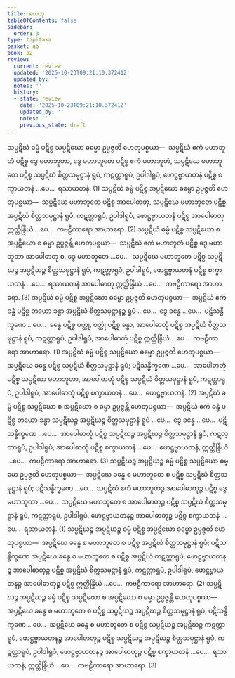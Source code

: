 ```yaml
---
title: ဟေတု
tableOfContents: false
sidebar:
  order: 3
type: tipitaka
basket: ab
book: p2
review:
  current: review
  updated: '2025-10-23T09:21:10.372412'
  updated_by: ''
  notes: ''
  history:
  - state: review
    date: '2025-10-23T09:21:10.372412'
    updated_by: ''
    notes: ''
    previous_state: draft
---
```



<ReviewStatus review={frontmatter.review} showDetails={true} />

<HypothesisAnnotation frontmatter={frontmatter} />

<DynamicBreadcrumb />

<Division number="53" book="p2" e="ch" v="38" p="22">

<Paragraph number="659" book="p2">
သပ္ပဋိဃံ ဓမ္မံ ပဋိစ္စ သပ္ပဋိဃော ဓမ္မော ဥပ္ပဇ္ဇတိ ဟေတုပစ္စယာ—  သပ္ပဋိဃံ ဧကံ မဟာဘူတံ ပဋိစ္စ ဒွေ မဟာဘူတာ, ဒွေ မဟာဘူတေ ပဋိစ္စ ဧကံ မဟာဘူတံ, သပ္ပဋိဃေ မဟာဘူတေ ပဋိစ္စ သပ္ပဋိဃံ စိတ္တသမုဋ္ဌာနံ ရူပံ, ကဋတ္တာရူပံ, ဥပါဒါရူပံ, ဖောဋ္ဌဗ္ဗာယတနံ ပဋိစ္စ စက္ခာယတနံ …ပေ…  ရသာယတနံ. (1)
</Paragraph>

<Paragraph number="660" book="p2">
သပ္ပဋိဃံ ဓမ္မံ ပဋိစ္စ အပ္ပဋိဃော ဓမ္မော ဥပ္ပဇ္ဇတိ ဟေတုပစ္စယာ—  သပ္ပဋိဃေ မဟာဘူတေ ပဋိစ္စ အာပေါဓာတု, သပ္ပဋိဃေ မဟာဘူတေ ပဋိစ္စ အပ္ပဋိဃံ စိတ္တသမုဋ္ဌာနံ ရူပံ, ကဋတ္တာရူပံ, ဥပါဒါရူပံ, ဖောဋ္ဌဗ္ဗာယတနံ ပဋိစ္စ အာပေါဓာတု ဣတ္ထိန္ဒြိယံ …ပေ…  ကဗဠီကာရော အာဟာရော. (2)
</Paragraph>

<Paragraph number="661" book="p2">
သပ္ပဋိဃံ ဓမ္မံ ပဋိစ္စ သပ္ပဋိဃော စ အပ္ပဋိဃော စ ဓမ္မာ ဥပ္ပဇ္ဇန္တိ ဟေတုပစ္စယာ—  သပ္ပဋိဃံ ဧကံ မဟာဘူတံ ပဋိစ္စ ဒွေ မဟာဘူတာ အာပေါဓာတု စ, ဒွေ မဟာဘူတေ …ပေ…  သပ္ပဋိဃေ မဟာဘူတေ ပဋိစ္စ သပ္ပဋိဃဉ္စ အပ္ပဋိဃဉ္စ စိတ္တသမုဋ္ဌာနံ ရူပံ, ကဋတ္တာရူပံ, ဥပါဒါရူပံ, ဖောဋ္ဌဗ္ဗာယတနံ ပဋိစ္စ စက္ခာယတနံ …ပေ…  ရသာယတနံ အာပေါဓာတု ဣတ္ထိန္ဒြိယံ …ပေ…  ကဗဠီကာရော အာဟာရော. (3)
</Paragraph>

</Division>
<Division number="54" book="p2" e="ch" v="38" p="23">

<Paragraph number="662" book="p2">
အပ္ပဋိဃံ ဓမ္မံ ပဋိစ္စ အပ္ပဋိဃော ဓမ္မော ဥပ္ပဇ္ဇတိ ဟေတုပစ္စယာ—  အပ္ပဋိဃံ ဧကံ ခန္ဓံ ပဋိစ္စ တယော ခန္ဓာ အပ္ပဋိဃံ စိတ္တသမုဋ္ဌာနဉ္စ ရူပံ …ပေ…  ဒွေ ခန္ဓေ …ပေ…  ပဋိသန္ဓိက္ခဏေ …ပေ…  ခန္ဓေ ပဋိစ္စ ဝတ္ထု, ဝတ္ထုံ ပဋိစ္စ ခန္ဓာ, အာပေါဓာတုံ ပဋိစ္စ အပ္ပဋိဃံ စိတ္တသမုဋ္ဌာနံ ရူပံ, ကဋတ္တာရူပံ, ဥပါဒါရူပံ, အာပေါဓာတုံ ပဋိစ္စ ဣတ္ထိန္ဒြိယံ …ပေ…  ကဗဠီကာရော အာဟာရော. (1)
</Paragraph>

<Paragraph number="663" book="p2">
အပ္ပဋိဃံ ဓမ္မံ ပဋိစ္စ သပ္ပဋိဃော ဓမ္မော ဥပ္ပဇ္ဇတိ ဟေတုပစ္စယာ—  အပ္ပဋိဃေ ခန္ဓေ ပဋိစ္စ သပ္ပဋိဃံ စိတ္တသမုဋ္ဌာနံ ရူပံ; ပဋိသန္ဓိက္ခဏေ …ပေ…  အာပေါဓာတုံ ပဋိစ္စ သပ္ပဋိဃာ မဟာဘူတာ, အာပေါဓာတုံ ပဋိစ္စ သပ္ပဋိဃံ စိတ္တသမုဋ္ဌာနံ ရူပံ, ကဋတ္တာရူပံ, ဥပါဒါရူပံ, အာပေါဓာတုံ ပဋိစ္စ စက္ခာယတနံ …ပေ…  ဖောဋ္ဌဗ္ဗာယတနံ. (2)
</Paragraph>

<Paragraph number="664" book="p2">
အပ္ပဋိဃံ ဓမ္မံ ပဋိစ္စ သပ္ပဋိဃော စ အပ္ပဋိဃော စ ဓမ္မာ ဥပ္ပဇ္ဇန္တိ ဟေတုပစ္စယာ—  အပ္ပဋိဃံ ဧကံ ခန္ဓံ ပဋိစ္စ တယော ခန္ဓာ သပ္ပဋိဃဉ္စ အပ္ပဋိဃဉ္စ စိတ္တသမုဋ္ဌာနံ ရူပံ …ပေ…  ဒွေ ခန္ဓေ …ပေ…  ပဋိသန္ဓိက္ခဏေ …ပေ…  အာပေါဓာတုံ ပဋိစ္စ သပ္ပဋိဃဉ္စ အပ္ပဋိဃဉ္စ စိတ္တသမုဋ္ဌာနံ ရူပံ, ကဋတ္တာရူပံ, ဥပါဒါရူပံ, အာပေါဓာတုံ ပဋိစ္စ စက္ခာယတနံ …ပေ…  ဖောဋ္ဌဗ္ဗာယတနံ, ဣတ္ထိန္ဒြိယံ …ပေ…  ကဗဠီကာရော အာဟာရော. (3)
</Paragraph>

</Division>
<Division number="55" book="p2" e="ch" v="38" p="23">

<Paragraph number="665" book="p2">
သပ္ပဋိဃဉ္စ အပ္ပဋိဃဉ္စ ဓမ္မံ ပဋိစ္စ သပ္ပဋိဃော ဓမ္မော ဥပ္ပဇ္ဇတိ ဟေတုပစ္စယာ—  အပ္ပဋိဃေ ခန္ဓေ စ မဟာဘူတေ စ ပဋိစ္စ သပ္ပဋိဃံ စိတ္တသမုဋ္ဌာနံ ရူပံ; ပဋိသန္ဓိက္ခဏေ …ပေ…  သပ္ပဋိဃံ ဧကံ မဟာဘူတဉ္စ အာပေါဓာတုဉ္စ ပဋိစ္စ ဒွေ မဟာဘူတာ …ပေ…  သပ္ပဋိဃေ မဟာဘူတေ စ အာပေါဓာတုဉ္စ ပဋိစ္စ သပ္ပဋိဃံ စိတ္တသမုဋ္ဌာနံ ရူပံ, ကဋတ္တာရူပံ, ဥပါဒါရူပံ, ဖောဋ္ဌဗ္ဗာယတနဉ္စ အာပေါဓာတုဉ္စ ပဋိစ္စ စက္ခာယတနံ …ပေ…  ရသာယတနံ. (1)
</Paragraph>

<Paragraph number="666" book="p2">
သပ္ပဋိဃဉ္စ အပ္ပဋိဃဉ္စ ဓမ္မံ ပဋိစ္စ အပ္ပဋိဃော ဓမ္မော ဥပ္ပဇ္ဇတိ ဟေတုပစ္စယာ—  အပ္ပဋိဃေ ခန္ဓေ စ မဟာဘူတေ စ ပဋိစ္စ အပ္ပဋိဃံ စိတ္တသမုဋ္ဌာနံ ရူပံ; ပဋိသန္ဓိက္ခဏေ အပ္ပဋိဃေ ခန္ဓေ စ မဟာဘူတေ စ ပဋိစ္စ အပ္ပဋိဃံ ကဋတ္တာရူပံ, ဖောဋ္ဌဗ္ဗာယတနဉ္စ အာပေါဓာတုဉ္စ ပဋိစ္စ အပ္ပဋိဃံ စိတ္တသမုဋ္ဌာနံ ရူပံ, ကဋတ္တာရူပံ, ဥပါဒါရူပံ, ဖောဋ္ဌဗ္ဗာယတနဉ္စ အာပေါဓာတုဉ္စ ပဋိစ္စ ဣတ္ထိန္ဒြိယံ …ပေ…  ကဗဠီကာရော အာဟာရော. (2)
</Paragraph>

<Paragraph number="667" book="p2">
သပ္ပဋိဃဉ္စ အပ္ပဋိဃဉ္စ ဓမ္မံ ပဋိစ္စ သပ္ပဋိဃော စ အပ္ပဋိဃော စ ဓမ္မာ ဥပ္ပဇ္ဇန္တိ ဟေတုပစ္စယာ—  အပ္ပဋိဃေ ခန္ဓေ စ မဟာဘူတေ စ ပဋိစ္စ သပ္ပဋိဃဉ္စ အပ္ပဋိဃဉ္စ စိတ္တသမုဋ္ဌာနံ ရူပံ; ပဋိသန္ဓိက္ခဏေ …ပေ…  အပ္ပဋိဃေ ခန္ဓေ စ မဟာဘူတေ စ ပဋိစ္စ သပ္ပဋိဃဉ္စ အပ္ပဋိဃဉ္စ ကဋတ္တာရူပံ, ဖောဋ္ဌဗ္ဗာယတနဉ္စ အာပေါဓာတုဉ္စ ပဋိစ္စ သပ္ပဋိဃဉ္စ အပ္ပဋိဃဉ္စ စိတ္တသမုဋ္ဌာနံ ရူပံ, ကဋတ္တာရူပံ, ဥပါဒါရူပံ, ဖောဋ္ဌဗ္ဗာယတနဉ္စ အာပေါဓာတုဉ္စ ပဋိစ္စ စက္ခာယတနံ …ပေ…  ရသာယတနံ, ဣတ္ထိန္ဒြိယံ …ပေ…  ကဗဠီကာရော အာဟာရော. (3)
</Paragraph>
</Division>